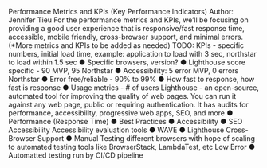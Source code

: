 Performance Metrics and KPIs (Key Performance Indicators)
Author: Jennifer Tieu
For the performance metrics and KPIs, we’ll be focusing on providing a good user experience
that is responsive/fast response time, accessible, mobile friendly, cross-browser support, and
minimal errors. (\*More metrics and KPIs to be added as needed)
TODO: KPIs - specific numbers, initial load time, example: application to load with 3 sec,
northstar to load within 1.5 sec
● Specific browsers, version?
● Lighthouse score specific - 90 MVP, 95 Northstar
● Accessibility: 5 error MVP, 0 errors Northstar
● Error free/reliable - 90% to 99%
● How fast to response, how fast is response
● Usage metrics - # of users
Lighthouse - an open-source, automated tool for improving the quality of web pages. You can
run it against any web page, public or requiring authentication. It has audits for performance,
accessibility, progressive web apps, SEO, and more
● Performance (Response Time)
● Best Practices
● Accessibility
● SEO
Accessibility
Accessibility evaluation tools
● WAVE
● Lighthouse
Cross-Browser Support
● Manual Testing different browsers with hope of scaling to automated testing tools like
BrowserStack, LambdaTest, etc
Low Error
● Automatted testing run by CI/CD pipeline
